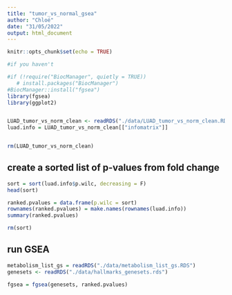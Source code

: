 ```yaml
---
title: "tumor_vs_normal_gsea"
author: "Chloé"
date: "31/05/2022"
output: html_document
---
```


```r
knitr::opts_chunk$set(echo = TRUE)
```

```r
#if you haven't 

#if (!require("BiocManager", quietly = TRUE))
   # install.packages("BiocManager")
#BiocManager::install("fgsea")
library(fgsea)
library(ggplot2)


LUAD_tumor_vs_norm_clean <- readRDS("./data/LUAD_tumor_vs_norm_clean.RDS")
luad.info = LUAD_tumor_vs_norm_clean[["infomatrix"]]


rm(LUAD_tumor_vs_norm_clean)
```

## create a sorted list of p-values from fold change

```r
sort = sort(luad.info$p.wilc, decreasing = F)
head(sort)

ranked.pvalues = data.frame(p.wilc = sort)
rownames(ranked.pvalues) = make.names(rownames(luad.info))
summary(ranked.pvalues)

rm(sort)
```

## run GSEA

```r
metabolism_list_gs = readRDS("./data/metabolism_list_gs.RDS")
genesets <- readRDS("./data/hallmarks_genesets.rds")

fgsea = fgsea(genesets, ranked.pvalues)
```
